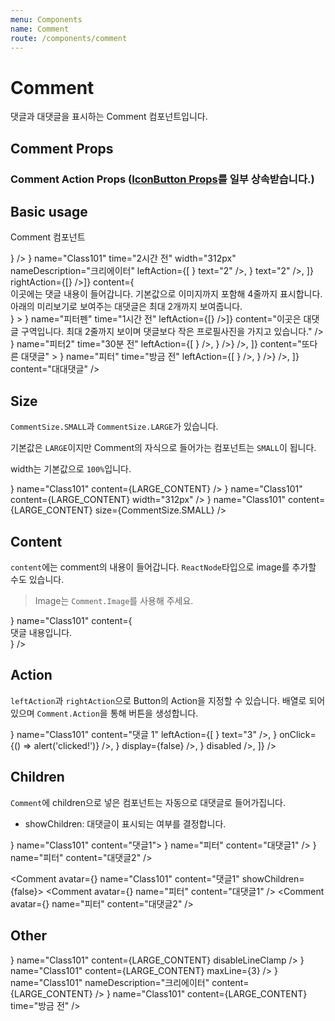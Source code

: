 ```yaml
---
menu: Components
name: Comment
route: /components/comment
---
```



# Comment

댓글과 대댓글을 표시하는 Comment 컴포넌트입니다.

## Comment Props

<PropsTable of={Comment} />

### Comment Action Props ([IconButton Props](/components/icon-button#props)를 일부 상속받습니다.)

<PropsTable of={Comment.Action} />

## Basic usage

Comment 컴포넌트

<Playground>
  <Comment
    avatar={
      <Avatar
        src={IMAGE_URL}
        icon={
          <Badge backgroundColor={Colors.orange600} pill>
            <Icon.Crown fillColor={Colors.white} />
          </Badge>
        }
      />
    }
    name="Class101"
    time="2시간 전"
    width="312px"
    nameDescription="크리에이터"
    leftAction={[
      <Comment.Action icon={<Icon.HeartOutline />} text="2" />,
      <Comment.Action icon={<Icon.Reply />} text="2" />,
    ]}
    rightAction={[<Comment.Action icon={<Icon.Trash />} />]}
    content={
      <div>
        <Comment.Image
          style={{ width: '100%' }}
          src="https://stg-cdn.class101.net/images/577a4e56-444f-45e1-bf93-33381c30cac6/640xauto@2x"
        />
        이곳에는 댓글 내용이 들어갑니다. 기본값으로 이미지까지 포함해 4줄까지 표시합니다. 아래의 미리보기로 보여주는 대댓글은
        최대 2개까지 보여줍니다.
      </div>
    }
  >
    <Comment
      avatar={<Avatar src={IMAGE_URL} />}
      name="피터펜"
      time="1시간 전"
      leftAction={[<Comment.Action icon={<Icon.HeartOutline />} />]}
      content="이곳은 대댓글 구역입니다. 최대 2줄까지 보이며 댓글보다 작은 프로필사진을 가지고 있습니다."
    />
    <Comment
      avatar={<Avatar src={IMAGE_URL} />}
      name="피터2"
      time="30분 전"
      leftAction={[
        <Comment.Action icon={<Icon.HeartOutline />} />,
        <Comment.Action
          icon={<Avatar size={18} src={IMAGE_URL} icon={<Icon.Heart fillColor={Colors.orange600} />} />}
        />,
      ]}
      content="또다른 대댓글"
    >
      <Comment
        avatar={<Avatar src={IMAGE_URL} />}
        name="피터"
        time="방금 전"
        leftAction={[
          <Comment.Action icon={<Icon.HeartOutline />} />,
          <Comment.Action
            icon={<Avatar size={18} src={IMAGE_URL} icon={<Icon.Heart fillColor={Colors.orange600} />} />}
          />,
        ]}
        content="대대댓글"
      />
    </Comment>
  </Comment>
</Playground>

## Size

`CommentSize.SMALL`과 `CommentSize.LARGE`가 있습니다.

기본값은 `LARGE`이지만 Comment의 자식으로 들어가는 컴포넌트는 `SMALL`이 됩니다.

width는 기본값으로 `100%`입니다.

<Playground>
  <Comment avatar={<Avatar src={IMAGE_URL} />} name="Class101" content={LARGE_CONTENT} />
  <Comment avatar={<Avatar src={IMAGE_URL} />} name="Class101" content={LARGE_CONTENT} width="312px" />
  <Comment avatar={<Avatar src={IMAGE_URL} />} name="Class101" content={LARGE_CONTENT} size={CommentSize.SMALL} />
</Playground>

## Content

`content`에는 comment의 내용이 들어갑니다. `ReactNode`타입으로 image를 추가할 수도 있습니다.

> Image는 `Comment.Image`를 사용해 주세요.

<Playground>
  <Comment
    avatar={<Avatar src={IMAGE_URL} />}
    name="Class101"
    content={
      <div>
        <Comment.Image src="https://stg-cdn.class101.net/images/577a4e56-444f-45e1-bf93-33381c30cac6/640xauto" />
        댓글 내용입니다.
      </div>
    }
  />
</Playground>

## Action

`leftAction`과 `rightAction`으로 Button의 Action을 지정할 수 있습니다.
배열로 되어있으며 `Comment.Action`을 통해 버튼을 생성합니다.

<Playground>
  <Comment
    avatar={<Avatar src={IMAGE_URL} />}
    name="Class101"
    content="댓글 1"
    leftAction={[
      <Comment.Action icon={<Icon.HeartOutline />} text="3" />,
      <Comment.Action icon={<Icon.Trash />} onClick={() => alert('clicked!')} />,
      <Comment.Action icon={<Icon.Bell />} display={false} />,
      <Comment.Action icon={<Icon.CheckboxOn />} disabled />,
    ]}
  />
</Playground>

## Children

`Comment`에 children으로 넣은 컴포넌트는 자동으로 대댓글로 들어가집니다.

- showChildren: 대댓글이 표시되는 여부를 결정합니다.

<Playground>
  <Comment avatar={<Avatar src={IMAGE_URL} />} name="Class101" content="댓글1">
    <Comment avatar={<Avatar src={IMAGE_URL} />} name="피터" content="대댓글1" />
    <Comment avatar={<Avatar src={IMAGE_URL} />} name="피터" content="대댓글2" />
  </Comment>

  <Comment avatar={<Avatar src={IMAGE_URL} />} name="Class101" content="댓글1" showChildren={false}>
    <Comment avatar={<Avatar src={IMAGE_URL} />} name="피터" content="대댓글1" />
    <Comment avatar={<Avatar src={IMAGE_URL} />} name="피터" content="대댓글2" />
  </Comment>
</Playground>

## Other

<Playground>
  <Comment avatar={<Avatar src={IMAGE_URL} />} name="Class101" content={LARGE_CONTENT} disableLineClamp />
  <Comment avatar={<Avatar src={IMAGE_URL} />} name="Class101" content={LARGE_CONTENT} maxLine={3} />
  <Comment avatar={<Avatar src={IMAGE_URL} />} name="Class101" nameDescription="크리에이터" content={LARGE_CONTENT} />
  <Comment avatar={<Avatar src={IMAGE_URL} />} name="Class101" content={LARGE_CONTENT} time="방금 전" />
</Playground>
